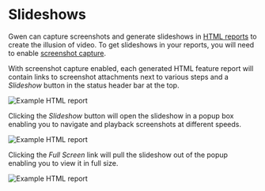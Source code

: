 

# Slideshows

Gwen can capture screenshots and generate slideshows in [HTML reports](/docs/reports/html) to create the illusion of video. To get slideshows in your reports, you will need to enable [screenshot capture](/docs/reports/screenshots).

With screenshot capture enabled, each generated HTML feature report will contain links to screenshot attachments next to various steps and a *Slideshow* button in the status header bar at the top.

![Example HTML report](/img/reports/sample-html-slideshow-1.png)

Clicking the *Slideshow* button will open the slideshow in a popup box enabling you to navigate and playback screenshots at different speeds.

![Example HTML report](/img/reports/sample-html-slideshow-2.png)

Clicking the *Full Screen* link will pull the slideshow out of the popup enabling you to view it in full size.

![Example HTML report](/img/reports/sample-html-slideshow-3.png)

